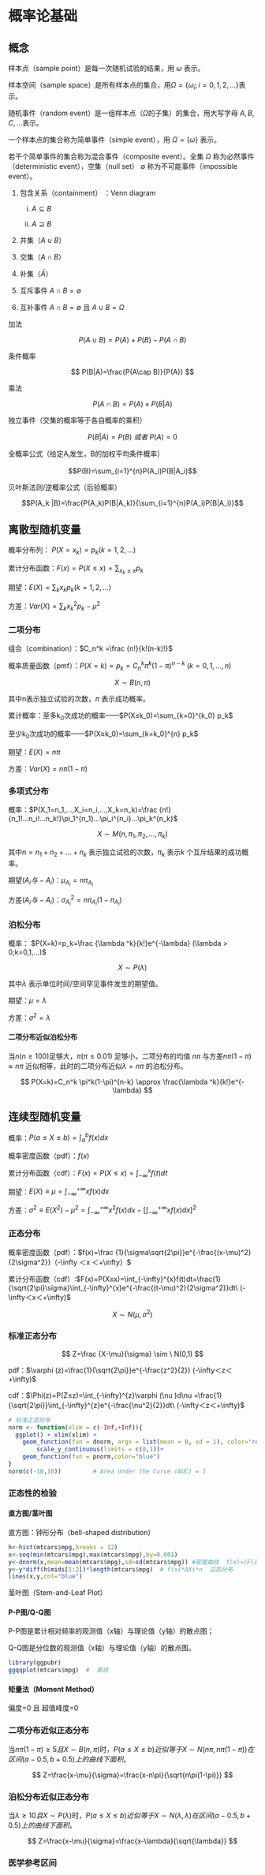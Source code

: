 # 概率论基础

## 概念

样本点（sample point）是每一次随机试验的结果，用 $\omega$ 表示。

样本空间（sample space）是所有样本点的集合，用$\Omega=\{\omega_{i};i=0,1,2,... \}$表示。

随机事件（random event）是一组样本点（$\Omega$的子集）的集合，用大写字母 $A,B,C,...$表示。

一个样本点的集合称为简单事件（simple event），用 $\Omega=\{\omega\}$ 表示。

若干个简单事件的集合称为混合事件（composite event）。全集 $\Omega$ 称为必然事件（deterministic event），空集（null set） $\emptyset$ 称为不可能事件（impossible event）。

1.  包含关系（containment） ：Venn diagram

    i.  $A\subseteq B$

    ii. $A\supseteq B$

2.  并集（$A\cup B$）

3.  交集（$A\cap B$）

4.  补集（$\bar A$）

5.  互斥事件 $A\cap B=\emptyset$

6.  互补事件 $A\cap B=\emptyset$ 且 $A\cup B=\Omega$

加法

$$
P(A\cup B)=P(A)+P(B)-P(A\cap B)
$$

条件概率

$$
P(B|A)=\frac{P(A\cap B)}{P(A)}
$$

乘法

$$
P(A\cap B)=P(A)\times P(B|A)
$$

独立事件（交集的概率等于各自概率的乘积）

$$ P(B|A)=P(B) \ 或者\  P(A)=0 $$

全概率公式（给定A~i~发生，B的加权平均条件概率）

$$P(B)=\sum_{i=1}^{n}P(A_i)P(B|A_i)$$

贝叶斯法则/逆概率公式（后验概率）

$$P(A_k |B)=\frac{P(A_k)P(B|A_k)}{\sum_{i=1}^{n}P(A_i)P(B|A_i)}$$

## 离散型随机变量

概率分布列： $P(X=x_k)=p_k (k=1,2,…)$

累计分布函数：$F(x) =P(X≤x)= \sum_{x_k≤x}p_k$

期望：$E(X)=\sum_{k}x_k p_k(k=1,2,...)$

方差：$Var(X)=\sum_{k}x_k^2 p_k-\mu^2$

### 二项分布

组合（combination）：$C_n^k =\frac {n!}{k!(n-k)!}$

概率质量函数（pmf）：$P(X=k)=p_k=C_n^k\pi^k(1-\pi)^{n-k} \ (k=0,1,...,n)$

$$
X\sim B(n,\pi)
$$

其中n表示独立试验的次数，$\pi$ 表示成功概率。

累计概率：至多k~0~次成功的概率------$P(X≤k_0)=\sum_{k=0}^{k_0} p_k$

至少k~0~次成功的概率------$P(X≥k_0)=\sum_{k=k_0}^{n} p_k$

期望：$E(X)=n\pi$

方差：$Var(X)=n\pi(1-\pi)$

### 多项式分布

概率：$P(X_1=n_1,...,X_i=n_i,...,X_k=n_k)=\frac {n!}{n_1!...n_i!...n_k!}\pi_1^{n_1}...\pi_i^{n_i}...\pi_k^{n_k}$

$$
X \sim M(n,\pi_1,\pi_2,...,\pi_k)
$$

其中$n=n_1+n_2+...+n_k$ 表示独立试验的次数，$\pi_k$ 表示$k$ 个互斥结果的成功概率。

期望($A_i 与 -A_i$)：$\mu_{A_i}=n\pi_{A_i}$

方差($A_i 与 -A_i$)：$\sigma_{A_i}^2=n\pi_{A_i}(1-\pi_{A_i})$

### 泊松分布

概率： $P(X=k)=p_k=\frac {\lambda ^k}{k!}e^{-\lambda} (\lambda > 0;k=0,1,…)$

$$
X\sim P(\lambda)
$$

其中$\lambda$ 表示单位时间/空间罕见事件发生的期望值。

期望：$\mu=\lambda$

方差：$\sigma^2=\lambda$

#### 二项分布近似泊松分布

当$n(n≥100)$足够大，$\pi(\pi ≤0.01)$ 足够小，二项分布的均值 $n\pi$ 与方差$n\pi(1-\pi)\approx n\pi$ 近似相等，此时的二项分布近似$\lambda=n\pi$ 的泊松分布。

$$
P(X=k)=C_n^k \pi^k(1-\pi)^{n-k} \approx \frac{\lambda ^k}{k!}e^{-\lambda}
$$

## 连续型随机变量

概率：$P(a≤X≤b)=\int_{a}^{b}f(x)dx$

概率密度函数（pdf）：$f(x)$

累计分布函数（cdf）：$F(x)=P(X≤x)=\int_{-\infty}^{x}f(t)dt$

期望：$E(X)\equiv\mu =\int_{-\infty}^{+\infty}xf(x)dx$

方差：$\sigma^2\equiv E(X^2)-\mu^2=\int_{-\infty}^{+\infty}x^2f(x)dx-[\int_{-\infty}^{+\infty}xf(x)dx]^2$

### 正态分布

概率密度函数（pdf）：$f(x)=\frac {1}{\sigma\sqrt{2\pi}}e^{-\frac{(x-\mu)^2}{2\sigma^2}}（-\infty ＜x ＜+\infty）$

累计分布函数（cdf）:$F(x)=P(X≤x)=\int_{-\infty}^{x}f(t)dt=\frac{1}{\sqrt{2\pi}\sigma}\int_{-\infty}^{x}e^{-\frac{(t-\mu)^2}{2\sigma^2}}dt\ (-\infty＜x＜+\infty)$

$$
X \sim N(\mu,\sigma^2)
$$

### 标准正态分布

$$
Z=\frac {X-\mu}{\sigma} \sim \ N(0,1)
$$

pdf：$\varphi (z)=\frac{1}{\sqrt{2\pi}}e^{-\frac{z^2}{2}} (-\infty＜z＜+\infty)$

cdf：$\Phi(z)=P(Z≤z)=\int_{-\infty}^{z}\varphi (\nu )d\nu =\frac{1}{\sqrt{2\pi}}\int_{-\infty}^{z}e^{-\frac{\nu^2}{2}}dt\ (-\infty＜z＜+\infty)$

```r
# 标准正态分布
norm <- function(xlim = c(-Inf,+Inf)){
  ggplot() + xlim(xlim) +
    geom_function(fun = dnorm, args = list(mean = 0, sd = 1), color="red")+
        scale_y_continuous(limits = c(0,1))+
    geom_function(fun = pnorm,color="blue")
}
norm(c(-10,10))         # Area Under the Curve (AUC) = 1
```

### 正态性的检验

#### 直方图/茎叶图

直方图：钟形分布（bell-shaped distribution）

```r

h<-hist(mtcars$mpg,breaks = 12)
x<-seq(min(mtcars$mpg),max(mtcars$mpg),by=0.001)
y<-dnorm(x,mean=mean(mtcars$mpg),sd=sd(mtcars$mpg)) #密度曲线  f(x)=(F(i)/n)/ΔXi
y<-y*diff(h$mids[1:2])*length(mtcars$mpg)  # f(x)*ΔXi*n  正态分布
lines(x,y,col="blue")
```

茎叶图（Stem-and-Leaf Plot）

#### P-P图/Q-Q图

P-P图是累计相对频率的观测值（x轴）与理论值（y轴）的散点图；

Q-Q图是分位数的观测值（x轴）与理论值（y轴）的散点图。

```r
library(ggpubr)
ggqqplot(mtcars$mpg)  #  直线 
```

#### 矩量法（Moment Method）

偏度=0 且 超值峰度=0

### 二项分布近似正态分布

当$n\pi(1-\pi)≥5 且X\sim B(n,\pi)$时，$P(a≤X≤b)近似等于X\sim N(n\pi,n\pi(1-\pi))在区间(a-0.5,b+0.5)上的曲线下面积$。

$$
Z=\frac{x-\mu}{\sigma}=\frac{x-n\pi}{\sqrt{n\pi(1-\pi)}}
$$

### 泊松分布近似正态分布

当$\lambda≥10 且X\sim P(\lambda)$时，$P(a≤X≤b)近似等于X\sim N(\lambda,\lambda)在区间(a-0.5,b+0.5)上的曲线下面积$。

$$
Z=\frac{x-\mu}{\sigma}=\frac{x-\lambda}{\sqrt{\lambda}}
$$

### 医学参考区间

### 
